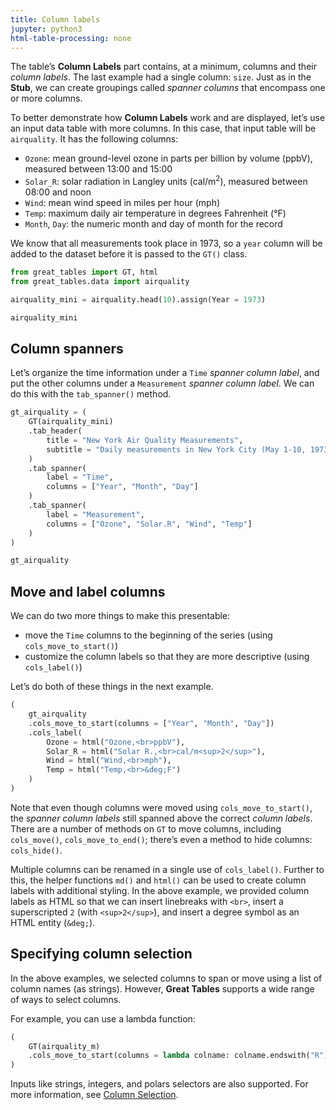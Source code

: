 ```yaml
---
title: Column labels
jupyter: python3
html-table-processing: none
---
```


The table's **Column Labels** part contains, at a minimum, columns and their *column labels*. The last example had a single column: `size`. Just as in the **Stub**, we can create groupings called *spanner columns* that encompass one or more columns.

To better demonstrate how **Column Labels** work and are displayed, let's use an input data table with more columns. In this case, that input table will be `airquality`. It has the following columns:

- `Ozone`: mean ground-level ozone in parts per billion by volume (ppbV), measured between 13:00 and 15:00
- `Solar_R`: solar radiation in Langley units (cal/m<sup>2</sup>), measured between 08:00 and noon
- `Wind`: mean wind speed in miles per hour (mph)
- `Temp`: maximum daily air temperature in degrees Fahrenheit (&deg;F)
- `Month`, `Day`: the numeric month and day of month for the record

We know that all measurements took place in 1973, so a `year` column will be added to the dataset before it is passed to the `GT()` class.

```python
from great_tables import GT, html
from great_tables.data import airquality

airquality_mini = airquality.head(10).assign(Year = 1973)

airquality_mini
```

## Column spanners

Let's organize the time information under a `Time` *spanner column label*, and put the other columns under a `Measurement` *spanner column label*. We can do this with the `tab_spanner()` method.


```python
gt_airquality = (
    GT(airquality_mini)
    .tab_header(
        title = "New York Air Quality Measurements",
        subtitle = "Daily measurements in New York City (May 1-10, 1973)"
    )
    .tab_spanner(
        label = "Time",
        columns = ["Year", "Month", "Day"]
    )
    .tab_spanner(
        label = "Measurement",
        columns = ["Ozone", "Solar.R", "Wind", "Temp"]
    )
)

gt_airquality
```

## Move and label columns

We can do two more things to make this presentable:

- move the `Time` columns to the beginning of the series (using `cols_move_to_start()`)
- customize the column labels so that they are more descriptive (using `cols_label()`)

Let's do both of these things in the next example.

```python
(
    gt_airquality
    .cols_move_to_start(columns = ["Year", "Month", "Day"])
    .cols_label(
        Ozone = html("Ozone,<br>ppbV"),
        Solar_R = html("Solar R.,<br>cal/m<sup>2</sup>"),
        Wind = html("Wind,<br>mph"),
        Temp = html("Temp,<br>&deg;F")
    )
)
```


Note that even though columns were moved using `cols_move_to_start()`, the *spanner column labels* still spanned above the correct *column labels*. There are a number of methods on `GT`  to move columns, including `cols_move()`, `cols_move_to_end()`; there's even a method to hide columns: `cols_hide()`.

Multiple columns can be renamed in a single use of `cols_label()`. Further to this, the helper functions `md()` and `html()` can be used to create column labels with additional styling. In the above example, we provided column labels as HTML so that we can insert linebreaks with `<br>`, insert a superscripted `2` (with `<sup>2</sup>`), and insert a degree symbol as an HTML entity (`&deg;`).

## Specifying column selection

In the above examples, we selected columns to span or move using a list of column names (as strings). However, **Great Tables** supports a wide range of ways to select columns.

For example, you can use a lambda function:

```python
(
    GT(airquality_m)
    .cols_move_to_start(columns = lambda colname: colname.endswith("R"))
)
```

Inputs like strings, integers, and polars selectors are also supported. For more information, see [Column Selection](./column-selection.qmd).
